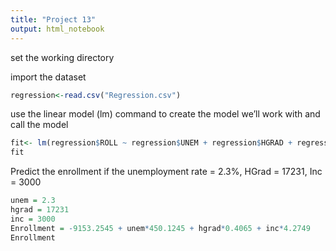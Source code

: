 ---
title: "Project 13"
output: html_notebook
---
set the working directory


import the dataset
```{r}
regression<-read.csv("Regression.csv")
```

use the linear model (lm) command to create the model we'll work with and call the model
```{r}
fit<- lm(regression$ROLL ~ regression$UNEM + regression$HGRAD + regression$INC, data = regression)
fit
```

Predict the enrollment if the unemployment rate = 2.3%, HGrad = 17231, Inc = 3000
```{r}
unem = 2.3
hgrad = 17231
inc = 3000
Enrollment = -9153.2545 + unem*450.1245 + hgrad*0.4065 + inc*4.2749
Enrollment
```

